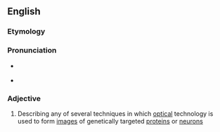 ==English==

===Etymology===
{{prefix|opto|genetic|lang=en}}

===Pronunciation===
* {{a|GenAm}} {{IPA|/ˌɑptoʊdʒɪˈnɛtɪk/|lang=en}}
* {{a|RP}} {{IPA|/ˌɒptəʊdʒɪˈnɛtɪk/|lang=en}}

===Adjective===
{{en-adj|-}}

# {{label|en|genetics}} Describing any of several techniques in which [[optical]] technology is used to form [[image]]s of genetically targeted [[protein]]s or [[neuron]]s
